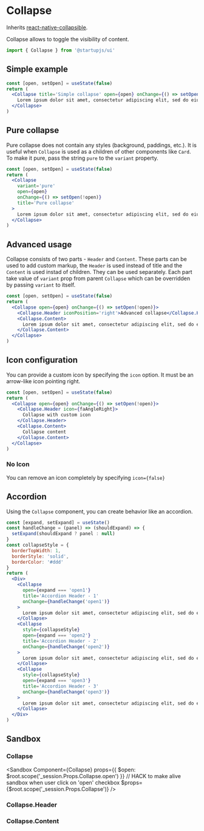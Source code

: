 
# Collapse

Inherits [react-native-collapsible](https://github.com/oblador/react-native-collapsible).

Collapse allows to toggle the visibility of content.

```jsx
import { Collapse } from '@startupjs/ui'
```

## Simple example

```jsx example noscroll
const [open, setOpen] = useState(false)
return (
  <Collapse title='Simple collapse' open={open} onChange={() => setOpen(!open)}>
    Lorem ipsum dolor sit amet, consectetur adipiscing elit, sed do eiusmod tempor incididunt ut labore et dolore magna aliqua. Ut enim ad minim veniam, quis nostrud exercitation ullamco laboris nisi ut aliquip ex ea commodo consequat. Duis aute irure dolor in reprehenderit in voluptate velit esse cillum dolore eu fugiat nulla pariatur. Excepteur sint occaecat cupidatat non proident, sunt in culpa qui officia deserunt mollit anim id est laborum
  </Collapse>
)
```

## Pure collapse

Pure collapse does not contain any styles (background, paddings, etc.). It is useful when `Collapse` is used as a children of other components like `Card`. To make it pure, pass the string `pure` to the `variant` property.

```jsx example noscroll
const [open, setOpen] = useState(false)
return (
  <Collapse
    variant='pure'
    open={open}
    onChange={() => setOpen(!open)}
    title='Pure collapse'
  >
    Lorem ipsum dolor sit amet, consectetur adipiscing elit, sed do eiusmod tempor incididunt ut labore et dolore magna aliqua. Ut enim ad minim veniam, quis nostrud exercitation ullamco laboris nisi ut aliquip ex ea commodo consequat. Duis aute irure dolor in reprehenderit in voluptate velit esse cillum dolore eu fugiat nulla pariatur. Excepteur sint occaecat cupidatat non proident, sunt in culpa qui officia deserunt mollit anim id est laborum
  </Collapse>
)
```

## Advanced usage

Collapse consists of two parts - `Header` and `Content`. These parts can be used to add custom markup, the `Header` is used instead of title and the `Content` is used instad of children. They can be used separately. Each part take value of `variant` prop from parent `Collapse` which can be overridden by passing `variant` to itself.

```jsx example noscroll
const [open, setOpen] = useState(false)
return (
  <Collapse open={open} onChange={() => setOpen(!open)}>
    <Collapse.Header iconPosition='right'>Advanced collapse</Collapse.Header>
    <Collapse.Content>
      Lorem ipsum dolor sit amet, consectetur adipiscing elit, sed do eiusmod tempor incididunt ut labore et dolore magna aliqua. Ut enim ad minim veniam, quis nostrud exercitation ullamco laboris nisi ut aliquip ex ea commodo consequat. Duis aute irure dolor in reprehenderit in voluptate velit esse cillum dolore eu fugiat nulla pariatur. Excepteur sint occaecat cupidatat non proident, sunt in culpa qui officia deserunt mollit anim id est laborum
    </Collapse.Content>
  </Collapse>
)
```

## Icon configuration

You can provide a custom icon by specifying the `icon` option. It must be an arrow-like icon pointing right.

```jsx example
const [open, setOpen] = useState(false)
return (
  <Collapse open={open} onChange={() => setOpen(!open)}>
    <Collapse.Header icon={faAngleRight}>
      Collapse with custom icon
    </Collapse.Header>
    <Collapse.Content>
      Collapse content
    </Collapse.Content>
  </Collapse>
)
```

### No Icon

You can remove an icon completely by specifying `icon={false}`

## Accordion

Using the `Collapse` component, you can create behavior like an accordion.

```jsx example noscroll
const [expand, setExpand] = useState()
const handleChange = (panel) => (shouldExpand) => {
  setExpand(shouldExpand ? panel : null)
}
const collapseStyle = {
  borderTopWidth: 1,
  borderStyle: 'solid',
  borderColor: '#ddd'
}
return (
  <Div>
    <Collapse
      open={expand === 'open1'}
      title='Accordion Header - 1'
      onChange={handleChange('open1')}
    >
      Lorem ipsum dolor sit amet, consectetur adipiscing elit, sed do eiusmod tempor incididunt ut labore et dolore magna aliqua. Ut enim ad minim veniam, quis nostrud exercitation ullamco.
    </Collapse>
    <Collapse
      style={collapseStyle}
      open={expand === 'open2'}
      title='Accordion Header - 2'
      onChange={handleChange('open2')}
    >
      Lorem ipsum dolor sit amet, consectetur adipiscing elit, sed do eiusmod tempor incididunt ut labore et dolore magna aliqua. Ut enim ad minim veniam, quis nostrud exercitation ullamco.
    </Collapse>
    <Collapse
      style={collapseStyle}
      open={expand === 'open3'}
      title='Accordion Header - 3'
      onChange={handleChange('open3')}
    >
      Lorem ipsum dolor sit amet, consectetur adipiscing elit, sed do eiusmod tempor incididunt ut labore et dolore magna aliqua. Ut enim ad minim veniam, quis nostrud exercitation ullamco.
    </Collapse>
  </Div>
)
```

## Sandbox

### Collapse

<Sandbox
  Component={Collapse}
  props={{ $open: $root.scope('_session.Props.Collapse.open') }} // HACK to make alive sandbox when user click on 'open' checkbox
  $props={$root.scope('_session.Props.Collapse')}
/>

### Collapse.Header

<Sandbox Component={Collapse.Header} />

### Collapse.Content

<Sandbox Component={Collapse.Content} />
